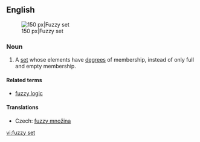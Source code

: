 ==English==
{{wikipedia}}
[[Image:Fuzzy crisp.gif|thumb|right|150 px|Fuzzy set]]
===Noun===
{{en-noun|sg=[[fuzzy]] [[set]]}}

# {{mathematics}} A [[set]] whose elements have [[degree]]s of membership, instead of only full and empty membership.

====Related terms====
* [[fuzzy logic]]

====Translations====
{{trans-top|set}}
* Czech: [[fuzzy množina]] {{f}}
{{trans-mid}}
{{trans-bottom}}

[[vi:fuzzy set]]